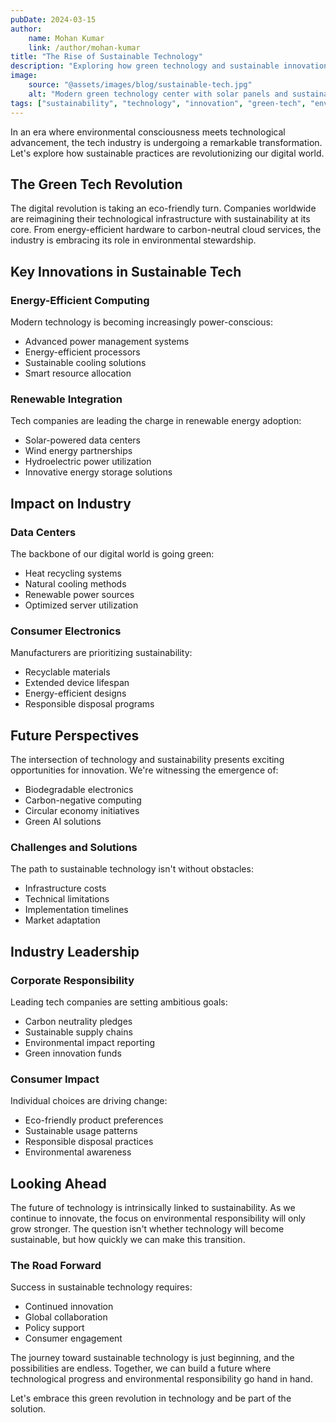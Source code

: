 ```yaml
---
pubDate: 2024-03-15
author:
    name: Mohan Kumar
    link: /author/mohan-kumar
title: "The Rise of Sustainable Technology"
description: "Exploring how green technology and sustainable innovation are shaping our digital future. From eco-friendly data centers to renewable energy in tech, discover how the industry is embracing environmental responsibility."
image:
    source: "@assets/images/blog/sustainable-tech.jpg"
    alt: "Modern green technology center with solar panels and sustainable architecture"
tags: ["sustainability", "technology", "innovation", "green-tech", "environment"]
---
```


In an era where environmental consciousness meets technological advancement, the tech industry is undergoing a remarkable transformation. Let's explore how sustainable practices are revolutionizing our digital world.

## The Green Tech Revolution

The digital revolution is taking an eco-friendly turn. Companies worldwide are reimagining their technological infrastructure with sustainability at its core. From energy-efficient hardware to carbon-neutral cloud services, the industry is embracing its role in environmental stewardship.

## Key Innovations in Sustainable Tech

### Energy-Efficient Computing
Modern technology is becoming increasingly power-conscious:
- Advanced power management systems
- Energy-efficient processors
- Sustainable cooling solutions
- Smart resource allocation

### Renewable Integration
Tech companies are leading the charge in renewable energy adoption:
- Solar-powered data centers
- Wind energy partnerships
- Hydroelectric power utilization
- Innovative energy storage solutions

## Impact on Industry

### Data Centers
The backbone of our digital world is going green:
- Heat recycling systems
- Natural cooling methods
- Renewable power sources
- Optimized server utilization

### Consumer Electronics
Manufacturers are prioritizing sustainability:
- Recyclable materials
- Extended device lifespan
- Energy-efficient designs
- Responsible disposal programs

## Future Perspectives

The intersection of technology and sustainability presents exciting opportunities for innovation. We're witnessing the emergence of:
- Biodegradable electronics
- Carbon-negative computing
- Circular economy initiatives
- Green AI solutions

### Challenges and Solutions

The path to sustainable technology isn't without obstacles:
- Infrastructure costs
- Technical limitations
- Implementation timelines
- Market adaptation

## Industry Leadership

### Corporate Responsibility
Leading tech companies are setting ambitious goals:
- Carbon neutrality pledges
- Sustainable supply chains
- Environmental impact reporting
- Green innovation funds

### Consumer Impact
Individual choices are driving change:
- Eco-friendly product preferences
- Sustainable usage patterns
- Responsible disposal practices
- Environmental awareness

## Looking Ahead

The future of technology is intrinsically linked to sustainability. As we continue to innovate, the focus on environmental responsibility will only grow stronger. The question isn't whether technology will become sustainable, but how quickly we can make this transition.

### The Road Forward

Success in sustainable technology requires:
- Continued innovation
- Global collaboration
- Policy support
- Consumer engagement

The journey toward sustainable technology is just beginning, and the possibilities are endless. Together, we can build a future where technological progress and environmental responsibility go hand in hand.

Let's embrace this green revolution in technology and be part of the solution.

